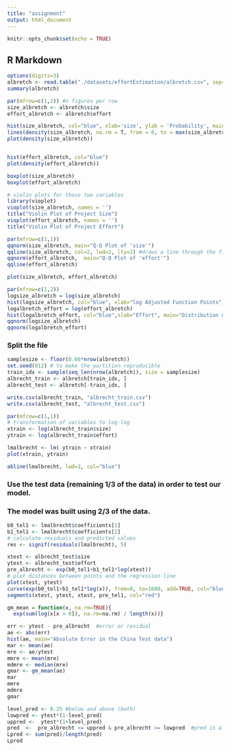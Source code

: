 ```yaml
---
title: "assignment"
output: html_document
---
```


```r
knitr::opts_chunk$set(echo = TRUE)
```

## R Markdown

```r
options(digits=3)
albretch <- read.table("./datasets/effortEstimation/albretch.csv", sep=",",header=TRUE, stringsAsFactors=FALSE, dec = ".") #read data
summary(albretch)
```

```r
par(mfrow=c(1,2)) #n figures per row
size_albretch <- albretch$size
effort_albretch <- albretch$effort

hist(size_albretch, col="blue", xlab='size', ylab = 'Probability', main = 'Histogram of project Size')
lines(density(size_albretch, na.rm = T, from = 0, to = max(size_albretch)))
plot(density(size_albretch))


hist(effort_albretch, col="blue")
plot(density(effort_albretch))

boxplot(size_albretch)
boxplot(effort_albretch)

# violin plots for those two variables
library(vioplot)
vioplot(size_albretch, names = '') 
title("Violin Plot of Project Size")
vioplot(effort_albretch, names = '')
title("Violin Plot of Project Effort")

par(mfrow=c(1,1))
qqnorm(size_albretch, main="Q-Q Plot of 'size'")
qqline(size_albretch, col=2, lwd=2, lty=2) #draws a line through the first and third quartiles
qqnorm(effort_albretch,  main="Q-Q Plot of 'effort'")
qqline(effort_albretch)
```
  
```r
plot(size_albretch, effort_albretch)
```


  
```r
par(mfrow=c(1,2))
logsize_albretch = log(size_albretch)
hist(logsize_albretch, col="blue", xlab="log Adjusted Function Points", main="Distribution of log AFP")
logalbretch_effort = log(effort_albretch)
hist(logalbretch_effort, col="blue",xlab="Effort", main="Distribution of log Effort")
qqnorm(logsize_albretch)
qqnorm(logalbretch_effort)
```
### Split the file

```r
samplesize <- floor(0.66*nrow(albretch))
set.seed(012) # to make the partition reproducible
train_idx <- sample(seq_len(nrow(albretch)), size = samplesize)
albrecht_train <- albretch[train_idx, ]
albrecht_test <- albretch[-train_idx, ]
```


```r
write.csv(albrecht_train, "albrecht_train.csv")
write.csv(albrecht_test, "albrecht_test.csv")

```



```r
par(mfrow=c(1,1))
# transformation of variables to log-log
xtrain <- log(albrecht_train$size)
ytrain <- log(albrecht_train$effort)

lmalbrecht <- lm( ytrain ~ xtrain)
plot(xtrain, ytrain)

abline(lmalbrecht, lwd=2, col="blue")
```


### Use the test data (remaining 1/3 of the data) in order to test our model.
### The model was built using 2/3 of the data.
```r
b0_tel1 <- lmalbrecht$coefficients[1]
b1_tel1 <- lmalbrecht$coefficients[2]
# calculate residuals and predicted values
res <- signif(residuals(lmalbrecht), 5)

xtest <- albrecht_test$size
ytest <- albrecht_test$effort
pre_albrecht <- exp(b0_tel1+b1_tel1*log(xtest))
# plot distances between points and the regression line
plot(xtest, ytest)
curve(exp(b0_tel1+b1_tel1*log(x)), from=0, to=1600, add=TRUE, col="blue", lwd=2)
segments(xtest, ytest, xtest, pre_tel1, col="red")

```


```r
gm_mean = function(x, na.rm=TRUE){
  exp(sum(log(x[x > 0]), na.rm=na.rm) / length(x))}

err <- ytest - pre_albrecht  #error or residual
ae <- abs(err)
hist(ae, main="Absolute Error in the China Test data")
mar <- mean(ae)
mre <- ae/ytest
mmre <- mean(mre)
mdmre <- median(mre)
gmar <- gm_mean(ae)
mar
mmre
mdmre
gmar
```




```r
level_pred <- 0.25 #below and above (both)
lowpred <- ytest*(1-level_pred)
uppred <-  ytest*(1+level_pred)
pred  <-  pre_albrecht <= uppred & pre_albrecht >= lowpred  #pred is a vector with logical values 
Lpred <- sum(pred)/length(pred)
Lpred
```
